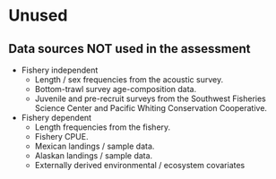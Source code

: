 # Unused

## Data sources **NOT** used in the assessment

* Fishery independent
  * Length / sex frequencies from the acoustic survey.
  * Bottom-trawl survey age-composition data.
  * Juvenile and pre-recruit surveys from the Southwest Fisheries Science Center and Pacific Whiting Conservation Cooperative.
* Fishery dependent
  * Length frequencies from the fishery.
  * Fishery CPUE.
  * Mexican landings / sample data.
  * Alaskan landings / sample data.
  * Externally derived environmental / ecosystem covariates
